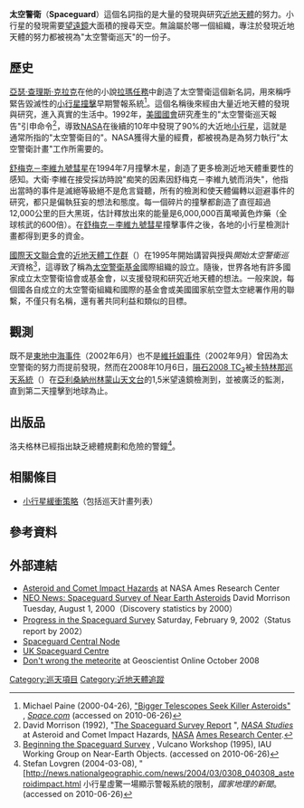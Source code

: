 {{RoughTranslation}}
{{noteTA
|1=zh-cn:戴维·利维;zh-hk:大衛·列維;zh-tw:大衛·李維;
|2=zh-cn:休梅克－利维9号;zh-hans:苏梅克－列维9号;zh-hk:蘇梅克－列維九號;zh-tw:舒梅克－李維九號;
}}
'''太空警衛'''（'''Spaceguard'''）這個名詞指的是大量的發現與研究[[近地天體|近地天體]]的努力。小行星的發現需要[[望遠鏡|望遠鏡]]大面積的搜尋天空。無論屬於哪一個組織，專注於發現近地天體的努力都被視為"太空警衛巡天"的一份子。

==歷史==
[[亞瑟·查理斯·克拉克|亞瑟·查理斯·克拉克]]在他的小說[[拉瑪任務|拉瑪任務]]中創造了太空警衛這個新名詞，用來稱呼緊告毀滅性的[[撞擊事件|小行星撞擊]]早期警報系統<ref name="paine">Michael Paine (2000-04-26), [http://www.space.com/news/japan_spacewatch_000426.html "Bigger Telescopes Seek Killer Asteroids"] {{Wayback|url=http://www.space.com/news/japan_spacewatch_000426.html |date=20000816005832 }}, ''[[Space.com|Space.com]]'' (accessed on 2010-06-26)</ref>。這個名稱後來經由大量近地天體的發現與研究，進入真實的生活中。1992年，[[美國國會|美國國會]]研究產生的"太空警衛巡天報告"引申命令<ref name="nasa">David Morrison (1992), "[http://impact.arc.nasa.gov/downloads/spacesurvey.pdf The Spaceguard Survey Report] {{Wayback|url=http://impact.arc.nasa.gov/downloads/spacesurvey.pdf |date=20131224225900 }}", ''[http://impact.arc.nasa.gov/gov_nasastudies.cfm NASA Studies] {{Wayback|url=http://impact.arc.nasa.gov/gov_nasastudies.cfm |date=20131227002814 }}'' at Asteroid and Comet Impact Hazards, [[NASA|NASA]] [[Ames_Research_Center|Ames Research Center]].</ref>，導致[[NASA|NASA]]在後續的10年中發現了90%的大近地[[小行星|小行星]]，這就是通常所指的"太空警衛目的"。NASA獲得大量的經費，都被視為是為努力執行"太空警衛計畫"工作所需要的。

[[舒梅克－李維九號彗星|舒梅克－李維九號彗星]]在1994年7月撞擊木星，創造了更多檢測近地天體重要性的感知。大衛·李維在接受採訪時說"痴笑的因素因舒梅克－李維九號而消失"，他指出當時的事件是滅絕等級絕不是危言聳聽，所有的檢測和使天體偏轉以迴避事件的研究，都只是偏執狂妄的想法和態度。每一個碎片的撞擊都創造了直徑超過12,000公里的巨大黑斑，估計釋放出來的能量是6,000,000百萬噸黃色炸藥（全球核武的600倍）。在[[舒梅克－李維九號彗星|舒梅克－李維九號彗星]]撞擊事件之後，各地的小行星檢測計畫都得到更多的資金。

[[國際天文聯合會|國際天文聯合會]]的[[近地天體工作群|近地天體工作群]]（{{lang|en|Working Group on Near-Earth Objects，WGNEO}}）在1995年開始講習與授與''開始太空警衛巡天''資格<ref name="vulcano">[http://spaceguard.rm.iasf.cnr.it/SGF/Vulcano/INDEX.html Beginning the Spaceguard Survey] {{Wayback|url=http://spaceguard.rm.iasf.cnr.it/SGF/Vulcano/INDEX.html |date=20110722083645 }}, Vulcano Workshop (1995), IAU Working Group on Near-Earth Objects. (accessed on 2010-06-26)</ref>，這導致了稱為[[太空警衛基金|太空警衛基金]]國際組織的設立。隨後，世界各地有許多國家成立太空警衛協會或基金會，以支援發現和研究近地天體的想法。一般來說，每個國各自成立的太空警衛組織和國際的基金會或美國國家航空暨太空總署作用的聯繫，不僅只有名稱，還有著共同利益和類似的目標。

==觀測==
既不是[[東地中海事件|東地中海事件]]（2002年6月）也不是[[維托姆事件|維托姆事件]]（2002年9月）曾因為太空警衛的努力而提前發現，然而在2008年10月6日，[[隕石|隕石]][[2008_TC3|2008 TC<sub>3</sub>]]被[[卡特林那巡天系統|卡特林那巡天系統]]（{{Lang|en|Catalina Sky Survey，CSS}}）在[[亞利桑納州|亞利桑納州]][[林蒙山天文台|林蒙山天文台]]的1,5米望遠鏡檢測到，並被廣泛的監測，直到第二天撞擊到地球為止。

==出版品==
洛夫格林已經指出缺乏總體規劃和危險的警鐘<ref>Stefan Lovgren (2004-03-08), "[http://news.nationalgeographic.com/news/2004/03/0308_040308_asteroidimpact.html {{Wayback|url=http://news.nationalgeographic.com/news/2004/03/0308_040308_asteroidimpact.html |date=20110804232953 }} 小行星虛驚一場顯示警報系統的限制，''國家地理的新聞''。(accessed on 2010-06-26)</ref>。

==相關條目==
*[[迴避小行星碰撞|小行星緩衝策略]]（包括巡天計畫列表）

==參考資料==
{{reflist}}
<!-- Neither of these links seem to work
Sources on the web which contributed to this article:
* "Planetary Defense Systems" article by Kip Ingram [http://kipingram.com/index.php?p=219]
* http://www.space-frontier.org/PROJECTS/ASTEROIDS/aclarke_address_may26-98.html
* http://spaceguard.ias.rm.cnr.it/SGF/history.html -->

== 外部連結 ==
* [https://web.archive.org/web/20100209074053/http://impact.arc.nasa.gov/ Asteroid and Comet Impact Hazards] at NASA Ames Research Center
* [http://www.spaceref.com/news/viewnews.html?id=196 NEO News: Spaceguard Survey of Near Earth Asteroids]  David Morrison Tuesday, August 1, 2000（Discovery statistics by 2000）
* [http://www.spaceref.com/news/viewnews.html?id=196 Progress in the Spaceguard Survey] Saturday, February 9, 2002（Status report by 2002）
* [https://archive.is/20030618045334/http://spaceguard.esa.int/ Spaceguard Central Node]
* [http://www.spaceguarduk.com/ UK Spaceguard Centre]{{Wayback|url=http://www.spaceguarduk.com/ |date=20140418090959 }}
* [https://web.archive.org/web/20090108211256/http://www.geolsoc.org.uk/gsl/geoscientist/page4463.html Don't wrong the meteorite] at Geoscientist Online October 2008

{{Planetary defense}}
{{Impact cratering on Earth}}

[[Category:巡天項目|Category:巡天項目]]
[[Category:近地天體追蹤|Category:近地天體追蹤]]